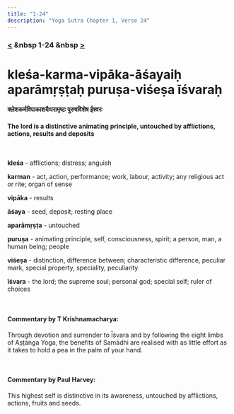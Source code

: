 ```yaml
---
title: "1-24"
description: "Yoga Sutra Chapter 1, Verse 24"
---
```


### [<](/Chapter-1/1-23) &nbsp 1-24 &nbsp [>](/Chapter-1/1-25/)

# kleśa-karma-vipāka-āśayaiḥ aparāmṛṣṭaḥ puruṣa-viśeṣa īśvaraḥ

#### क्लेशकर्मविपाकाशयैःपरामृष्टः पुरुषविशेष ईश्वरः

#### The lord is a distinctive animating principle, untouched by afflictions, actions, results and deposits

<br />

**kleśa** - afflictions; distress; anguish <br />

**karman** - act, action, performance; work, labour, activity; any religious act or rite; organ of sense <br />

**vipāka** - results <br />

**āśaya** - seed, deposit; resting place <br />

**aparāmṛṣṭa** - untouched <br />

**puruṣa** - animating principle, self, consciousness, spirit; a person, man, a human being; people <br />

**viśeṣa** - distinction, difference between; characteristic difference, peculiar mark, special property, speciality, peculiarity <br />

**īśvara** - the lord; the supreme soul; personal god; special self; ruler of choices <br />

<br />

#### Commentary by T Krishnamacharya:

Through devotion and surrender to Īśvara
and by following the eight limbs of Aṣṭāṅga Yoga,
the benefits of Samādhi are realised with as little effort
as it takes to hold a pea in the palm of your hand.

<br />

#### Commentary by Paul Harvey:

This highest self is distinctive in its awareness,
untouched by
afflictions,
actions,
fruits and
seeds.
